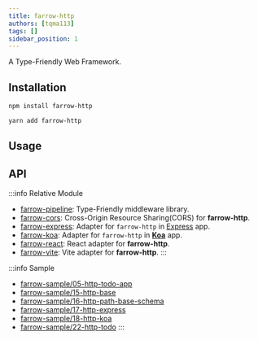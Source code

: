 ```yaml
---
title: farrow-http
authors: [tqma113]
tags: []
sidebar_position: 1
---
```



A Type-Friendly Web Framework.

## Installation

<Tabs groupId="package-tool">
<TabItem value="npm" label="npm">

```bash
npm install farrow-http
```

</TabItem>
<TabItem value="yarn" label="Yarn" default>

```bash
yarn add farrow-http
```

</TabItem>
</Tabs>

## Usage


## API

:::info Relative Module
* [farrow-pipeline](./01-farrow-pipeline.mdx): Type-Friendly middleware library.
* [farrow-cors](./03-farrow-cors.mdx): Cross-Origin Resource Sharing(CORS) for **farrow-http**.
* [farrow-express](./04-farrow-express.mdx): Adapter for `farrow-http` in [Express](https://github.com/expressjs/express) app.
* [farrow-koa](./05-farrow-koa.mdx): Adapter for `farrow-http` in **[Koa](https://github.com/koajs/koa)** app.
* [farrow-react](./06-farrow-react.mdx): React adapter for **farrow-http**.
* [farrow-vite](./07-farrow-vite.mdx): Vite adapter for **farrow-http**.
:::

:::info Sample
* [farrow-sample/05-http-todo-app](https://github.com/tqma113/farrow-sample/tree/main/samples/05-http-todo-app)
* [farrow-sample/15-http-base](https://github.com/tqma113/farrow-sample/tree/main/samples/15-http-base)
* [farrow-sample/16-http-path-base-schema](https://github.com/tqma113/farrow-sample/tree/main/samples/16-http-path-base-schema)
* [farrow-sample/17-http-express](https://github.com/tqma113/farrow-sample/tree/main/samples/17-http-express)
* [farrow-sample/18-http-koa](https://github.com/tqma113/farrow-sample/tree/main/samples/18-http-koa)
* [farrow-sample/22-http-todo](https://github.com/tqma113/farrow-sample/tree/main/samples/22-http-todo)
:::
